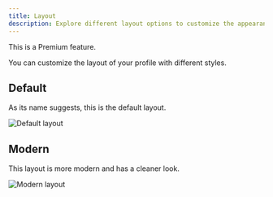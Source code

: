 ```yaml
---
title: Layout
description: Explore different layout options to customize the appearance of your Miwa.lol profile.
---
```



<Aside type="note">This is a Premium feature.</Aside>

You can customize the layout of your profile with different styles.

## Default

As its name suggests, this is the default layout.

![Default layout](./default.png)

## Modern

This layout is more modern and has a cleaner look.

![Modern layout](./modern.png)